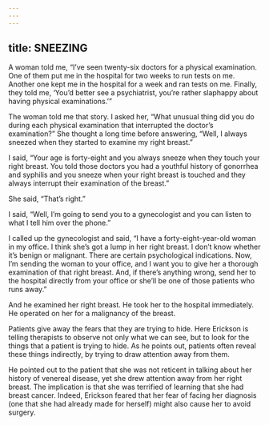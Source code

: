 ```yaml
---
---
---
```

title: SNEEZING
---




A woman told me, “I’ve seen twenty-six doctors for a physical examination. One of them put me in the hospital for two weeks to run tests on me. Another one kept me in the hospital for a week and ran tests on me. Finally, they told me, ‘You’d better see a psychiatrist, you’re rather slaphappy about having physical examinations.’”

The woman told me that story. I asked her, “What unusual thing did you do during each physical examination that interrupted the doctor’s examination?” She thought a long time before answering, “Well, I always sneezed when they started to examine my right breast.”

I said, “Your age is forty-eight and you always sneeze when they touch your right breast. You told those doctors you had a youthful history of gonorrhea and syphilis and you sneeze when your right breast is touched and they always interrupt their examination of the breast.”

She said, “That’s right.”

I said, “Well, I’m going to send you to a gynecologist and you can listen to what I tell him over the phone.”

I called up the gynecologist and said, “I have a forty-eight-year-old woman in my office. I think she’s got a lump in her right breast. I don’t know whether it’s benign or malignant. There are certain psychological indications. Now, I’m sending the woman to your office, and I want you to give her a thorough examination of that right breast. And, if there’s anything wrong, send her to the hospital directly from your office or she’ll be one of those patients who runs away.”

And he examined her right breast. He took her to the hospital immediately. He operated on her for a malignancy of the breast.




Patients give away the fears that they are trying to hide. Here Erickson is telling therapists to observe not only what we can see, but to look for the things that a patient is trying to hide. As he points out, patients often reveal these things indirectly, by trying to draw attention away from them.

He pointed out to the patient that she was not reticent in talking about her history of venereal disease, yet she drew attention away from her right breast. The implication is that she was terrified of learning that she had breast cancer. Indeed, Erickson feared that her fear of facing her diagnosis (one that she had already made for herself) might also cause her to avoid surgery.